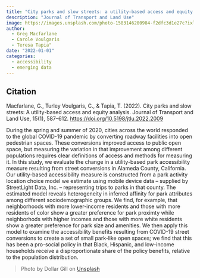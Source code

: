 ```yaml
---
title: "City parks and slow streets: a utility-based access and equity analysis."
description: "Journal of Transport and Land Use"
image: https://images.unsplash.com/photo-1583146200984-f2dfc3d1e27c?ixlib=rb-4.0.3&ixid=M3wxMjA3fDB8MHxwaG90by1wYWdlfHx8fGVufDB8fHx8fA%3D%3D&auto=format&fit=crop&w=1740&q=80
author: 
  - Greg Macfarlane
  - Carole Voulgaris 
  - Teresa Tapia"
date: "2022-01-01"
categories:
  - accessibility
  - emerging data
---
```


::: {.callout-note appearance="simple"}

## Citation

Macfarlane, G., Turley Voulgaris, C., & Tapia, T. (2022). City parks and slow streets: A utility-based access and equity analysis. Journal of Transport and Land Use, 15(1), 587–612. <https://doi.org/10.5198/jtlu.2022.2009>

:::

During the spring and summer of 2020, cities across the world responded to the global COVID-19 pandemic by converting roadway facilities into open pedestrian spaces. These conversions improved access to public open space, but measuring the variation in that improvement among different populations requires clear definitions of access and methods for measuring it. In this study, we evaluate the change in a utility-based park accessibility measure resulting from street conversions in Alameda County, California. Our utility-based accessibility measure is constructed from a park activity location choice model we estimate using mobile device data – supplied by StreetLight Data, Inc. – representing trips to parks in that county. The estimated model reveals heterogeneity in inferred affinity for park attributes among different sociodemographic groups. We find, for example, that neighborhoods with more lower-income residents and those with more residents of color show a greater preference for park proximty while neighborhods with higher incomes and those with more white residents show a greater preference for park size and amenities. We then apply this model to examine the accessibility benefits resulting from COVID-19 street conversions to create a set of small park-like open spaces; we find that this has been a pro-social policy in that Black, Hispanic, and low-income households receive a disproportionate share of the policy benefits, relative to the population distribution.

> Photo by Dollar Gill on [Unsplash](https://unsplash.com/photos/PWZRdZuiQEA)